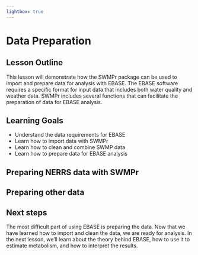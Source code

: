 ```yaml
---
lightbox: true
---
```


# Data Preparation

## Lesson Outline

This lesson will demonstrate how the SWMPr package can be used to import and prepare data for analysis with EBASE. The EBASE software requires a specific format for input data that includes both water quality and weather data.  SWMPr includes several functions that can facilitate the preparation of data for EBASE analysis.

## Learning Goals

- Understand the data requirements for EBASE
- Learn how to import data with SWMPr
- Learn how to clean and combine SWMP data
- Learn how to prepare data for EBASE analysis

## Preparing NERRS data with SWMPr

## Preparing other data

## Next steps

The most difficult part of using EBASE is preparing the data.  Now that we have learned how to import and clean the data, we are ready for analysis. In the next lesson, we'll learn about the theory behind EBASE, how to use it to estimate metabolism, and how to interpret the results.